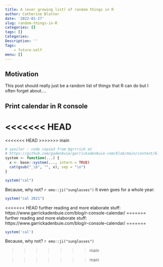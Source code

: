 ```yaml
---
title: A (ever growing list) of random things in R
author: Catherine Blatter
date: '2022-01-27'
slug: random-things-in-R
categories: []
tags: []
Categories:
Description: ''
Tags:
    - future-self
menu: []
---
```


## Motivation

This post should really just be a random list of things that R can do but I 
often forget about....


## Print calendar in R console

<<<<<<< HEAD
=======
<<<<<<< HEAD
>>>>>>> main
```r
# spoiler : code copied from @grrrick at 
# https://github.com/gadenbuie/garrickadenbuie-com/blob/main/content/blog/2020/2020-09-21-a-calendar-in-your-r-console.Rmarkdown
system <- function(...) {
  x <- base::system(..., intern = TRUE)
  cat(gsub("_\b", "", x), sep = "\n")
}
```

```r
system("cal")
```

Because, why not? `r emo::ji("sunglasses")` It even goes for a whole year:  

```r
system("cal 2021")
```

<<<<<<< HEAD
further reading and more elaborate stuff: https://www.garrickadenbuie.com/blog/r-console-calendar/ 
=======
further reading and more elaborate stuff: https://www.garrickadenbuie.com/blog/r-console-calendar/ 
=======
```r
system('cal')
```


Because, why not? `r emo::ji("sunglasses")`



>>>>>>> main

>>>>>>> main
